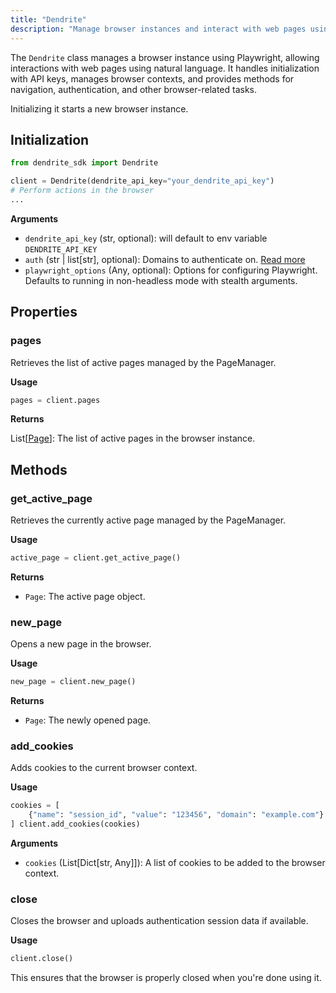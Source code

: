 ```yaml
---
title: "Dendrite"
description: "Manage browser instances and interact with web pages using natural language"
---
```



The `Dendrite` class manages a browser instance using Playwright, allowing interactions with web pages using natural language. It handles initialization with API keys, manages browser contexts, and provides methods for navigation, authentication, and other browser-related tasks.

Initializing it starts a new browser instance.

## Initialization

```python
from dendrite_sdk import Dendrite

client = Dendrite(dendrite_api_key="your_dendrite_api_key")
# Perform actions in the browser
...
```

**Arguments**

- `dendrite_api_key` (str, optional): will default to env variable `DENDRITE_API_KEY`
- `auth` (str | list[str], optional): Domains to authenticate on. [Read more](/concepts/authentication)
- `playwright_options` (Any, optional): Options for configuring Playwright. Defaults to running in non-headless mode with stealth arguments.

## Properties

### pages

Retrieves the list of active pages managed by the PageManager.

**Usage**

```python
pages = client.pages
```

**Returns**

List[[Page](/sdk-reference/python/page)]: The list of active pages in the browser instance.

## Methods

<GoTo />
<NewTab />
<Click />
<Fill />
<FillFields />
<Extract />
<Ask />
<WaitFor />
<Press />
<UploadFiles />
<GetDownload />

### get_active_page

Retrieves the currently active page managed by the PageManager.

**Usage**

```python
active_page = client.get_active_page()
```

**Returns**

- `Page`: The active page object.

### new_page

Opens a new page in the browser.

**Usage**

```python
new_page = client.new_page()
```

**Returns**

- `Page`: The newly opened page.

### add_cookies

Adds cookies to the current browser context.

**Usage**

```python
cookies = [
    {"name": "session_id", "value": "123456", "domain": "example.com"}
] client.add_cookies(cookies)
```

**Arguments**

- `cookies` (List[Dict[str, Any]]): A list of cookies to be added to the browser context.

### close

Closes the browser and uploads authentication session data if available.

**Usage**

```python
client.close()
```

This ensures that the browser is properly closed when you're done using it.
